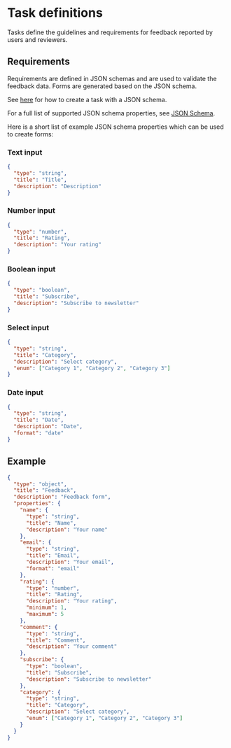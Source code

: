 # Task definitions

Tasks define the guidelines and requirements for feedback reported by users and reviewers.

## Requirements

Requirements are defined in JSON schemas and are used to validate the feedback data.
Forms are generated based on the JSON schema.

See [here](/docs/feedback/feedback#create-a-task) for how to create a task with a JSON schema.

For a full list of supported JSON schema properties, see [JSON Schema](https://json-schema.org/understanding-json-schema/reference/).

Here is a short list of example JSON schema properties which can be used to create forms:

### Text input

```json
{
  "type": "string",
  "title": "Title",
  "description": "Description"
}
```

### Number input

```json
{
  "type": "number",
  "title": "Rating",
  "description": "Your rating"
}
```

### Boolean input

```json
{
  "type": "boolean",
  "title": "Subscribe",
  "description": "Subscribe to newsletter"
}
```

### Select input

```json
{
  "type": "string",
  "title": "Category",
  "description": "Select category",
  "enum": ["Category 1", "Category 2", "Category 3"]
}
```

### Date input

```json
{
  "type": "string",
  "title": "Date",
  "description": "Date",
  "format": "date"
}
```

## Example

```json
{
  "type": "object",
  "title": "Feedback",
  "description": "Feedback form",
  "properties": {
    "name": {
      "type": "string",
      "title": "Name",
      "description": "Your name"
    },
    "email": {
      "type": "string",
      "title": "Email",
      "description": "Your email",
      "format": "email"
    },
    "rating": {
      "type": "number",
      "title": "Rating",
      "description": "Your rating",
      "minimum": 1,
      "maximum": 5
    },
    "comment": {
      "type": "string",
      "title": "Comment",
      "description": "Your comment"
    },
    "subscribe": {
      "type": "boolean",
      "title": "Subscribe",
      "description": "Subscribe to newsletter"
    },
    "category": {
      "type": "string",
      "title": "Category",
      "description": "Select category",
      "enum": ["Category 1", "Category 2", "Category 3"]
    }
  }
}
```
